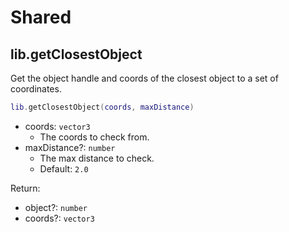 # Shared

## lib.getClosestObject

Get the object handle and coords of the closest object to a set of coordinates.

```lua
lib.getClosestObject(coords, maxDistance)
```

- coords: `vector3`
  - The coords to check from.
- maxDistance?: `number`
  - The max distance to check.
  - Default: `2.0`

Return:

- object?: `number`
- coords?: `vector3`
